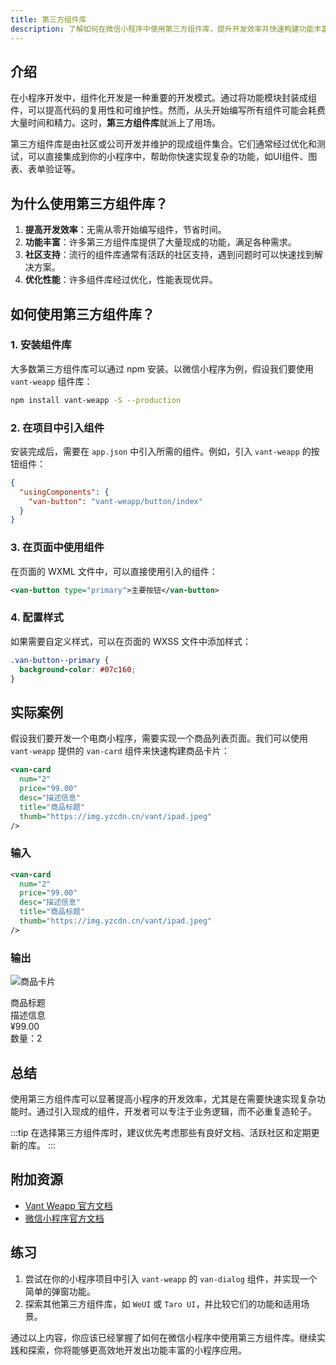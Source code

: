 ```yaml
---
title: 第三方组件库
description: 了解如何在微信小程序中使用第三方组件库，提升开发效率并快速构建功能丰富的应用。
---
```


## 介绍

在小程序开发中，组件化开发是一种重要的开发模式。通过将功能模块封装成组件，可以提高代码的复用性和可维护性。然而，从头开始编写所有组件可能会耗费大量时间和精力。这时，**第三方组件库**就派上了用场。

第三方组件库是由社区或公司开发并维护的现成组件集合。它们通常经过优化和测试，可以直接集成到你的小程序中，帮助你快速实现复杂的功能，如UI组件、图表、表单验证等。

## 为什么使用第三方组件库？

1. **提高开发效率**：无需从零开始编写组件，节省时间。
2. **功能丰富**：许多第三方组件库提供了大量现成的功能，满足各种需求。
3. **社区支持**：流行的组件库通常有活跃的社区支持，遇到问题时可以快速找到解决方案。
4. **优化性能**：许多组件库经过优化，性能表现优异。

## 如何使用第三方组件库？

### 1. 安装组件库

大多数第三方组件库可以通过 npm 安装。以微信小程序为例，假设我们要使用 `vant-weapp` 组件库：

```bash
npm install vant-weapp -S --production
```

### 2. 在项目中引入组件

安装完成后，需要在 `app.json` 中引入所需的组件。例如，引入 `vant-weapp` 的按钮组件：

```json
{
  "usingComponents": {
    "van-button": "vant-weapp/button/index"
  }
}
```

### 3. 在页面中使用组件

在页面的 WXML 文件中，可以直接使用引入的组件：

```xml
<van-button type="primary">主要按钮</van-button>
```

### 4. 配置样式

如果需要自定义样式，可以在页面的 WXSS 文件中添加样式：

```css
.van-button--primary {
  background-color: #07c160;
}
```

## 实际案例

假设我们要开发一个电商小程序，需要实现一个商品列表页面。我们可以使用 `vant-weapp` 提供的 `van-card` 组件来快速构建商品卡片：

```xml
<van-card
  num="2"
  price="99.00"
  desc="描述信息"
  title="商品标题"
  thumb="https://img.yzcdn.cn/vant/ipad.jpeg"
/>
```

### 输入

```xml
<van-card
  num="2"
  price="99.00"
  desc="描述信息"
  title="商品标题"
  thumb="https://img.yzcdn.cn/vant/ipad.jpeg"
/>
```

### 输出

![商品卡片](https://img.yzcdn.cn/vant/ipad.jpeg)

商品标题  
描述信息  
¥99.00  
数量：2

## 总结

使用第三方组件库可以显著提高小程序的开发效率，尤其是在需要快速实现复杂功能时。通过引入现成的组件，开发者可以专注于业务逻辑，而不必重复造轮子。

:::tip
在选择第三方组件库时，建议优先考虑那些有良好文档、活跃社区和定期更新的库。
:::

## 附加资源

- [Vant Weapp 官方文档](https://vant-contrib.gitee.io/vant-weapp/#/home)
- [微信小程序官方文档](https://developers.weixin.qq.com/miniprogram/dev/framework/)

## 练习

1. 尝试在你的小程序项目中引入 `vant-weapp` 的 `van-dialog` 组件，并实现一个简单的弹窗功能。
2. 探索其他第三方组件库，如 `WeUI` 或 `Taro UI`，并比较它们的功能和适用场景。

通过以上内容，你应该已经掌握了如何在微信小程序中使用第三方组件库。继续实践和探索，你将能够更高效地开发出功能丰富的小程序应用。